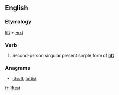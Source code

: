 ==English==

===Etymology===
[[lift]] + [[-est]]

===Verb===
{{head|en|verb form}}

# {{context|archaic|lang=en}} Second-person singular present simple form of '''[[lift]]'''

===Anagrams===
* [[ittself#English|ittself]], [[leftist#English|leftist]]

[[fr:liftest]]